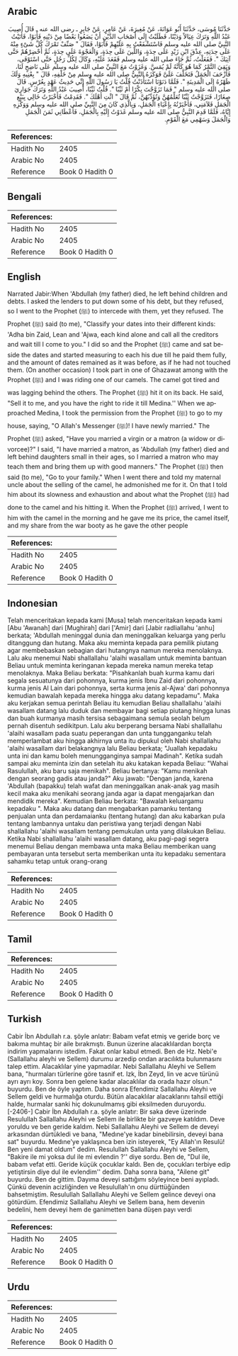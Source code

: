 ## Arabic


<div dir="rtl" lang="ar" style={{fontSize:'larger',backgroundColor:'#f8f9fa',padding:20}}>
حَدَّثَنَا مُوسَى، حَدَّثَنَا أَبُو عَوَانَةَ، عَنْ مُغِيرَةَ، عَنْ عَامِرٍ، عَنْ جَابِرٍ ـ رضى الله عنه ـ قَالَ أُصِيبَ عَبْدُ اللَّهِ وَتَرَكَ عِيَالاً وَدَيْنًا، فَطَلَبْتُ إِلَى أَصْحَابِ الدَّيْنِ أَنْ يَضَعُوا بَعْضًا مِنْ دَيْنِهِ فَأَبَوْا، فَأَتَيْتُ النَّبِيَّ صلى الله عليه وسلم فَاسْتَشْفَعْتُ بِهِ عَلَيْهِمْ فَأَبَوْا، فَقَالَ ‏"‏ صَنِّفْ تَمْرَكَ كُلَّ شَىْءٍ مِنْهُ عَلَى حِدَتِهِ، عِذْقَ ابْنِ زَيْدٍ عَلَى حِدَةٍ، وَاللِّينَ عَلَى حِدَةٍ، وَالْعَجْوَةَ عَلَى حِدَةٍ، ثُمَّ أَحْضِرْهُمْ حَتَّى آتِيَكَ ‏"‏‏.‏ فَفَعَلْتُ، ثُمَّ جَاءَ صلى الله عليه وسلم فَقَعَدَ عَلَيْهِ، وَكَالَ لِكُلِّ رَجُلٍ حَتَّى اسْتَوْفَى، وَبَقِيَ التَّمْرُ كَمَا هُوَ كَأَنَّهُ لَمْ يُمَسَّ‏.‏ وَغَزَوْتُ مَعَ النَّبِيِّ صلى الله عليه وسلم عَلَى نَاضِحٍ لَنَا، فَأَزْحَفَ الْجَمَلُ فَتَخَلَّفَ عَلَىَّ فَوَكَزَهُ النَّبِيُّ صلى الله عليه وسلم مِنْ خَلْفِهِ، قَالَ ‏"‏ بِعْنِيهِ وَلَكَ ظَهْرُهُ إِلَى الْمَدِينَةِ ‏"‏‏.‏ فَلَمَّا دَنَوْنَا اسْتَأْذَنْتُ قُلْتُ يَا رَسُولَ اللَّهِ إِنِّي حَدِيثُ عَهْدٍ بِعُرْسٍ‏.‏ قَالَ صلى الله عليه وسلم ‏"‏ فَمَا تَزَوَّجْتَ بِكْرًا أَمْ ثَيِّبًا ‏"‏‏.‏ قُلْتُ ثَيِّبًا، أُصِيبَ عَبْدُ اللَّهِ وَتَرَكَ جَوَارِيَ صِغَارًا، فَتَزَوَّجْتُ ثَيِّبًا تُعَلِّمُهُنَّ وَتُؤَدِّبُهُنَّ، ثُمَّ قَالَ ‏"‏ ائْتِ أَهْلَكَ ‏"‏‏.‏ فَقَدِمْتُ فَأَخْبَرْتُ خَالِي بِبَيْعِ الْجَمَلِ فَلاَمَنِي، فَأَخْبَرْتُهُ بِإِعْيَاءِ الْجَمَلِ، وَبِالَّذِي كَانَ مِنَ النَّبِيِّ صلى الله عليه وسلم وَوَكْزِهِ إِيَّاهُ، فَلَمَّا قَدِمَ النَّبِيُّ صلى الله عليه وسلم غَدَوْتُ إِلَيْهِ بِالْجَمَلِ، فَأَعْطَانِي ثَمَنَ الْجَمَلِ وَالْجَمَلَ وَسَهْمِي مَعَ الْقَوْمِ‏.‏
</div>
<div style={{backgroundColor:'#f8f9fa',padding:20, marginBottom: 10}}><table> <thead> <tr> <th>References:</th> <th></th> </tr> </thead> <tbody><tr><td>Hadith No</td><td>2405</td></tr><tr><td>Arabic No</td><td>2405</td></tr><tr><td>Reference</td><td>Book 0 Hadith 0</td></tr></tbody></table></div>

## Bengali


<div dir="ltr" lang="bn" style={{fontSize:'larger',backgroundColor:'#f8f9fa',padding:20}}>

</div>
<div style={{backgroundColor:'#f8f9fa',padding:20, marginBottom: 10}}><table> <thead> <tr> <th>References:</th> <th></th> </tr> </thead> <tbody><tr><td>Hadith No</td><td>2405</td></tr><tr><td>Arabic No</td><td>2405</td></tr><tr><td>Reference</td><td>Book 0 Hadith 0</td></tr></tbody></table></div>

## English


<div dir="ltr" lang="en" style={{fontSize:'larger',backgroundColor:'#f8f9fa',padding:20}}>
Narrated Jabir:When 'Abdullah (my father) died, he left behind children and debts. I asked the lenders to put down some of his debt, but they refused, so I went to the Prophet (ﷺ) to intercede with them, yet they refused. The Prophet (ﷺ) said (to me), "Classify your dates into their different kinds: 'Adha bin Zaid, Lean and 'Ajwa, each kind alone and call all the creditors and wait till I come to you." I did so and the Prophet (ﷺ) came and sat beside the dates and started measuring to each his due till he paid them fully, and the amount of dates remained as it was before, as if he had not touched them. (On another occasion) I took part in one of Ghazawat among with the Prophet (ﷺ) and I was riding one of our camels. The camel got tired and was lagging behind the others. The Prophet (ﷺ) hit it on its back. He said, "Sell it to me, and you have the right to ride it till Medina.'' When we approached Medina, I took the permission from the Prophet (ﷺ) to go to my house, saying, "O Allah's Messenger (ﷺ)! I have newly married." The Prophet (ﷺ) asked, "Have you married a virgin or a matron (a widow or divorcee)?" I said, "I have married a matron, as 'Abdullah (my father) died and left behind daughters small in their ages, so I married a matron who may teach them and bring them up with good manners." The Prophet (ﷺ) then said (to me), "Go to your family." When I went there and told my maternal uncle about the selling of the camel, he admonished me for it. On that I told him about its slowness and exhaustion and about what the Prophet (ﷺ) had done to the camel and his hitting it. When the Prophet (ﷺ) arrived, I went to him with the camel in the morning and he gave me its price, the camel itself, and my share from the war booty as he gave the other people
</div>
<div style={{backgroundColor:'#f8f9fa',padding:20, marginBottom: 10}}><table> <thead> <tr> <th>References:</th> <th></th> </tr> </thead> <tbody><tr><td>Hadith No</td><td>2405</td></tr><tr><td>Arabic No</td><td>2405</td></tr><tr><td>Reference</td><td>Book 0 Hadith 0</td></tr></tbody></table></div>

## Indonesian


<div dir="ltr" lang="id" style={{fontSize:'larger',backgroundColor:'#f8f9fa',padding:20}}>
Telah menceritakan kepada kami [Musa] telah menceritakan kepada kami [Abu 'Awanah] dari [Mughirah] dari ['Amir] dari [Jabir radliallahu 'anhu] berkata; 'Abdullah meninggal dunia dan meninggalkan keluarga yang perlu ditanggung dan hutang. Maka aku meminta kepada para pemilik piutang agar membebaskan sebagian dari hutangnya namun mereka menolaknya. Lalu aku menemui Nabi shallallahu 'alaihi wasallam untuk meminta bantuan Beliau untuk meminta keringanan kepada mereka namun mereka tetap menolaknya. Maka Beliau berkata: "Pisahkanlah buah kurma kamu dari segala sesuatunya dari pohonnya, kurma jenis Ibnu Zaid dari pohonnya, kurma jenis Al Lain dari pohonnya, serta kurma jenis al-Ajwa' dari pohonnya kemudian bawalah kepada mereka hingga aku datang kepadamu". Maka aku kerjakan semua perintah Beliau itu kemudian Beliau shallallahu 'alaihi wasallam datang lalu duduk dan membayar bagi setiap piutang hingga lunas dan buah kurmanya masih tersisa sebagaimana semula seolah belum pernah disentuh sedikitpun. Lalu aku berperang bersama Nabi shallallahu 'alaihi wasallam pada suatu peperangan dan unta tungganganku telah memperlambat aku hingga akhirnya unta itu dipukul oleh Nabi shallallahu 'alaihi wasallam dari belakangnya lalu Beliau berkata; "Juallah kepadaku unta ini dan kamu boleh menungganginya sampai Madinah". Ketika sudah sampai aku meminta izin dan setelah itu aku katakan kepada Beliau: "Wahai Rasulullah, aku baru saja menikah". Beliau bertanya: "Kamu menikah dengan seorang gadis atau janda?" Aku jawab: "Dengan janda, karena 'Abdullah (bapakku) telah wafat dan meninggalkan anak-anak yag masih kecil maka aku menikahi seorang janda agar ia dapat mengajarkan dan mendidik mereka". Kemudian Beliau berkata: "Bawalah keluargamu kepadaku ". Maka aku datang dan mengabarkan pamanku tentang penjualan unta dan perdamaianku (tentang hutang) dan aku kabarkan pula tentang lambannya untaku dan peristiwa yang terjadi dengan Nabi shallallahu 'alaihi wasallam tentang pemukulan unta yang dilakukan Beliau. Ketika Nabi shallallahu 'alaihi wasallam datang, aku pagi-pagi segera menemui Beliau dengan membawa unta maka Beliau memberikan uang pembayaran unta tersebut serta memberikan unta itu kepadaku sementara sahamku tetap untuk orang-orang
</div>
<div style={{backgroundColor:'#f8f9fa',padding:20, marginBottom: 10}}><table> <thead> <tr> <th>References:</th> <th></th> </tr> </thead> <tbody><tr><td>Hadith No</td><td>2405</td></tr><tr><td>Arabic No</td><td>2405</td></tr><tr><td>Reference</td><td>Book 0 Hadith 0</td></tr></tbody></table></div>

## Tamil


<div dir="ltr" lang="ta" style={{fontSize:'larger',backgroundColor:'#f8f9fa',padding:20}}>

</div>
<div style={{backgroundColor:'#f8f9fa',padding:20, marginBottom: 10}}><table> <thead> <tr> <th>References:</th> <th></th> </tr> </thead> <tbody><tr><td>Hadith No</td><td>2405</td></tr><tr><td>Arabic No</td><td>2405</td></tr><tr><td>Reference</td><td>Book 0 Hadith 0</td></tr></tbody></table></div>

## Turkish


<div dir="ltr" lang="tr" style={{fontSize:'larger',backgroundColor:'#f8f9fa',padding:20}}>
Cabir İbn Abdullah r.a. şöyle anlatır: Babam vefat etmiş ve geride borç ve bakıma muhtaç bir aile bırakmıştı. Bunun üzerine alacaklılardan borçta indirim yapmalarını istedim. Fakat onlar kabul etmedi. Ben de Hz. Nebi'e (Sallallahu aleyhi ve Sellem) durumu arzedip ondan aracılıkta bulunmasını talep ettim. Alacaklılar yine yapmadılar. Nebi Sallallahu Aleyhi ve Sellem bana, "hurmaları türlerine göre tasnif et. Izk, İbn Zeyd, lin ve acve türünü ayrı ayrı koy. Sonra ben gelene kadar alacaklılar da orada hazır olsun." buyurdu. Ben de öyle yaptım. Daha sonra Efendimiz Sallallahu Aleyhi ve Sellem geldi ve hurmalığa oturdu. Bütün alacaklılar alacaklarını tahsil ettiği halde, hurmalar sanki hiç dokunulmamış gibi eksilmeden duruyordu. [-2406-] Cabir İbn Abdullah r.a. şöyle anlatır: Bir saka deve üzerinde Resulullah Sallallahu Aleyhi ve Sellem ile birlikte bir gazveye katıldım. Deve yoruldu ve ben geride kaldım. Nebi Sallallahu Aleyhi ve Sellem de deveyi arkasından dürtükledi ve bana, "Medıne'ye kadar binebilirsin, deveyi bana sat" buyurdu. Medıne'ye yaklaşınca ben izin isteyerek, "Ey Allah'ın Resulü! Ben yeni damat oldum" dedim. Resulullah Sallallahu Aleyhi ve Sellem, "Bakire ile mi yoksa dul ile mi evlendin ?'' diye sordu. Ben de, "Dul ile, babam vefat etti. Geride küçük çocuklar kaldı. Ben de, çocukları terbiye edip yetiştirsin diye dul ile evlendim'' dedim. Daha sonra bana, "Ailene git" buyurdu. Ben de gittim. Dayıma deveyi sattığımı söyleyince beni ayıpladı. Çünkü devenin acizliğinden ve Resulullah'ın onu dürttüğünden bahsetmiştim. Resulullah Sallallahu Aleyhi ve Sellem gelince deveyi ona götürdüm. Efendimiz Sallallahu Aleyhi ve Sellem bana, hem devenin bedelini, hem deveyi hem de ganimetten bana düşen payı verdi
</div>
<div style={{backgroundColor:'#f8f9fa',padding:20, marginBottom: 10}}><table> <thead> <tr> <th>References:</th> <th></th> </tr> </thead> <tbody><tr><td>Hadith No</td><td>2405</td></tr><tr><td>Arabic No</td><td>2405</td></tr><tr><td>Reference</td><td>Book 0 Hadith 0</td></tr></tbody></table></div>

## Urdu


<div dir="rtl" lang="ur" style={{fontSize:'larger',backgroundColor:'#f8f9fa',padding:20}}>

</div>
<div style={{backgroundColor:'#f8f9fa',padding:20, marginBottom: 10}}><table> <thead> <tr> <th>References:</th> <th></th> </tr> </thead> <tbody><tr><td>Hadith No</td><td>2405</td></tr><tr><td>Arabic No</td><td>2405</td></tr><tr><td>Reference</td><td>Book 0 Hadith 0</td></tr></tbody></table></div>